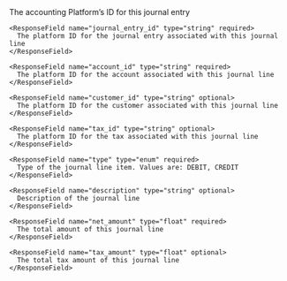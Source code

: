 <ResponseField name="platform_id" type="string" required>
  The accounting Platform’s ID for this journal entry
</ResponseField>

    <ResponseField name="journal_entry_id" type="string" required>
      The platform ID for the journal entry associated with this journal line
    </ResponseField>

    <ResponseField name="account_id" type="string" required>
      The platform ID for the account associated with this journal line
    </ResponseField>

    <ResponseField name="customer_id" type="string" optional>
      The platform ID for the customer associated with this journal line
    </ResponseField>

    <ResponseField name="tax_id" type="string" optional>
      The platform ID for the tax associated with this journal line
    </ResponseField>

    <ResponseField name="type" type="enum" required>
      Type of the journal line item. Values are: DEBIT, CREDIT
    </ResponseField>

    <ResponseField name="description" type="string" optional>
      Description of the journal line
    </ResponseField>

    <ResponseField name="net_amount" type="float" required>
      The total amount of this journal line
    </ResponseField>

    <ResponseField name="tax_amount" type="float" optional>
      The total tax amount of this journal line
    </ResponseField>
